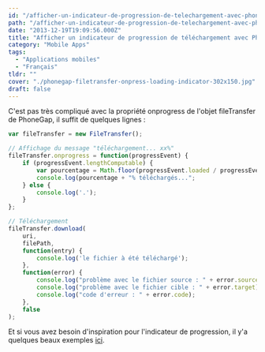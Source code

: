 ```yaml
---
id: "/afficher-un-indicateur-de-progression-de-telechargement-avec-phonegap"
path: "/afficher-un-indicateur-de-progression-de-telechargement-avec-phonegap"
date: "2013-12-19T19:09:56.000Z"
title: "Afficher un indicateur de progression de téléchargement avec PhoneGap"
category: "Mobile Apps"
tags: 
  - "Applications mobiles"
  - "Français"
tldr: ""
cover: "./phonegap-filetransfer-onpress-loading-indicator-302x150.jpg"
draft: false
---
```


C'est pas très compliqué avec la propriété onprogress de l'objet fileTransfer de PhoneGap, il suffit de quelques lignes :

```javascript
var fileTransfer = new FileTransfer();

// Affichage du message "téléchargement... xx%"
fileTransfer.onprogress = function(progressEvent) {
    if (progressEvent.lengthComputable) {
        var pourcentage = Math.floor(progressEvent.loaded / progressEvent.total \* 100);
        console.log(pourcentage + "% téléchargés...";
    } else {
        console.log('.');
    }
};

// Téléchargement
fileTransfer.download(
    uri,
    filePath,
    function(entry) {
        console.log('le fichier à été téléchargé');
    },
    function(error) {
        console.log("problème avec le fichier source : " + error.source);
        console.log("problème avec le fichier cible : " + error.target);
        console.log("code d'erreur : " + error.code);
    },
    false
);
```

Et si vous avez besoin d'inspiration pour l'indicateur de progression, il y'a quelques beaux exemples [ici](http://designmodo.com/mobile-app-loading-progress-bars/ ).

